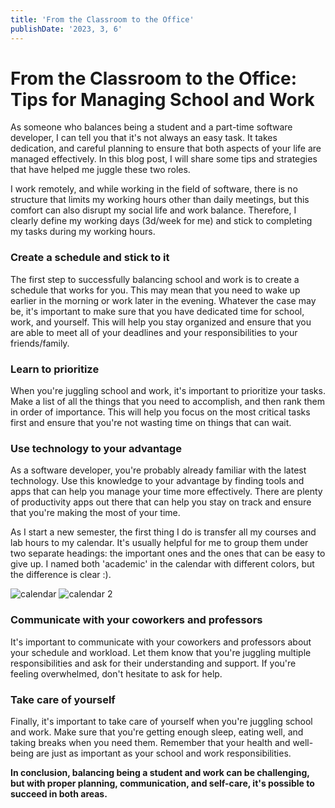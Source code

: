 ```yaml
---
title: 'From the Classroom to the Office'
publishDate: '2023, 3, 6'
---
```


# From the Classroom to the Office:<br />Tips for Managing School and Work

As someone who balances being a student and a part-time software developer, I can tell you that it's not always an easy task. It takes dedication, and careful planning to ensure that both aspects of your life are managed effectively. In this blog post, I will share some tips and strategies that have helped me juggle these two roles.

I work remotely, and while working in the field of software, there is no structure that limits my working hours other than daily meetings, but this comfort can also disrupt my social life and work balance. Therefore, I clearly define my working days (3d/week for me) and stick to completing my tasks during my working hours.

### Create a schedule and stick to it
The first step to successfully balancing school and work is to create a schedule that works for you. This may mean that you need to wake up earlier in the morning or work later in the evening. Whatever the case may be, it's important to make sure that you have dedicated time for school, work, and yourself. This will help you stay organized and ensure that you are able to meet all of your deadlines and your responsibilities to your friends/family.

### Learn to prioritize
When you're juggling school and work, it's important to prioritize your tasks. Make a list of all the things that you need to accomplish, and then rank them in order of importance. This will help you focus on the most critical tasks first and ensure that you're not wasting time on things that can wait.

### Use technology to your advantage
As a software developer, you're probably already familiar with the latest technology. Use this knowledge to your advantage by finding tools and apps that can help you manage your time more effectively. There are plenty of productivity apps out there that can help you stay on track and ensure that you're making the most of your time.

As I start a new semester, the first thing I do is transfer all my courses and lab hours to my calendar. It's usually helpful for me to group them under two separate headings: the important ones and the ones that can be easy to give up. I named both 'academic' in the calendar with different colors, but the difference is clear :).

<img src="/images/calendar-1.png" alt="calendar"/>

<img src="/images/calendar-2.png" alt="calendar 2"/>

### Communicate with your coworkers and professors
It's important to communicate with your coworkers and professors about your schedule and workload. Let them know that you're juggling multiple responsibilities and ask for their understanding and support. If you're feeling overwhelmed, don't hesitate to ask for help.

### Take care of yourself
Finally, it's important to take care of yourself when you're juggling school and work. Make sure that you're getting enough sleep, eating well, and taking breaks when you need them. Remember that your health and well-being are just as important as your school and work responsibilities.

**In conclusion, balancing being a student and work can be challenging, but with proper planning, communication, and self-care, it's possible to succeed in both areas.**